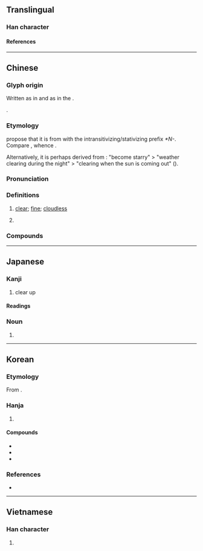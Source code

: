 {{character info}}
{{character info|0xfa12}}
{{character info|0xfa91}}
==Translingual==
{{stroke order|type=animate}}
{{stroke order|type=janimate}}

===Han character===
{{Han char|rn=72|rad=日|as=08|sn=12|four=65027|canj=AQMB|ids=⿰日青}}

====References====
{{Han ref|kx=0496.390|dkj=13994|dj=0863.100|hdz=21515.070|uh=6674|ud=26228|bh=B4B8|bd=46264}}
{{Han ref|uh=FA12}}
{{Han ref|uh=FA91}}

----

==Chinese==
{{zh-forms|ss=𰕺|alt=夝,星,暒,精}}

===Glyph origin===
{{Han etym}}
Written as {{zh-l|*夝}} in ''{{w|Shuowen}}'' and as {{zh-l|*星}} in the ''{{w|Classic of Poetry}}''.

{{Han compound|日|青|c1=s|c2=p|t1=sun|ls=psc}}.

===Etymology===
{{zh-ref|Baxter and Sagart (2014)}} propose that it is from {{och-l|清|clear|tr=*tsʰeŋ}} with the intransitivizing/stativizing prefix ''*N-''. Compare {{cog|hmx-pro|*ntshji̯əŋ||clear}}, whence {{cog|mww|ntshiab}}.

Alternatively, it is perhaps derived from {{och-l|星|star}}: "become starry" > "weather clearing during the night" > "clearing when the sun is coming out" ({{zh-ref|Schuessler, 2007}}).

===Pronunciation===
{{zh-pron
|m=qíng
|m-s=qin2
|c=cing4,ceng4
|c_note=cing4 - literary; ceng4 - vernacular (uncommon)
|c-t=tiang3
|g=qiang2/qin2
|g_note=qiang2 - vernacular; qin2 - literary
|h=pfs=chhiàng;gd=qiang2/qin2
|h_note=Meixian: qiang2 - vernacular; qin2 - literary
|j=qing1
|mb=câng
|md=sàng/cìng
|md_note=sàng - vernacular; cìng - literary
|mn=ml:chêng/xm,qz,tp:chîⁿ/zz,kh:chêⁿ
|mn_note=chîⁿ/chêⁿ - vernacular; chêng - literary
|mn-t=zên5
|w=3xxin
|x=zin2
|ma=y
|mc=y
|oc=y
|cat=a,pn
}}
{{attn|nan|chīⁿ?}}

===Definitions===
{{zh-hanzi}}

# {{lb|zh|of weather}} [[clear]]; [[fine]]; [[cloudless]]
#: {{zh-x|晴天|sunny day; clear weather; fine weather}}
#: {{zh-x|放晴|(of the sky) to clear up}}
# {{surname|zh}}

===Compounds===
{{zh-der|晴靄|晴好|晴和|晴空|晴朗|晴麗|晴美|晴明|晴爽|晴天|晴天霹靂|晴雨表|晴雨傘|天晴|嫩晴|晴雯|祈晴|掃晴娘|晴光|晴空亂流|晴雲秋月|祈晴禱雨|晴空萬里|晴時多雲|晴雨計|新晴|晴初|放晴|風日晴和|陰晴不定|風定天晴|雨過天晴|響晴|弄晴|快晴|愆晴|掃晴婦|晌晴|晚晴|晴乾|晴哢|晴嵐|晴川|晴川閣|晴快|晴日|晴旭|晴昊|晴晝|晴暈|晴暖|晴暢|晴暾|晴曛|晴曦|晴朝|晴沙|晴河|晴波|晴煖|晴照|晴熏|晴熱|晴燠|晴眉|晴碧|晴窗|晴絲|晴翠|晴虛|晴虹|晴襟|晴雪|晴霞|晴霽|晴颸|暴晴|淡晴|烘晴|空晴|融晴|詐晴|赤晴|連晴|開晴|陰晴|雪晴|霜晴}}

{{zh-cat|Beginning|Weather}}

----

==Japanese==
{{ja-kanji forms|&#64018;|c=y}}

===Kanji===
{{ja-kanji|grade=2|rs=日08|kyu=&#64018;}}

# clear up

====Readings====
{{ja-readings
|goon=しょう
|kanon=せい
|kun=は-れる, はれ-, は-らす
|nanori=はる
}}

===Noun===
{{ja-noun|はれ}}

# {{alternative form of|ja|晴れ}}

----

==Korean==

===Etymology===
From {{der|ko|ltc|-}} {{ltc-l|晴}}. {{hanja-hunmong|쳐ᇰ|chyeng|雜語#하02A}}

===Hanja===
{{ko-hanja-search}}
{{ko-hanja|개다|갤|청}}

# {{hanja form of|청|[[clear]] [[up]]}}

====Compounds====
{{der-top3|Compounds}}
* {{ko-l|청랑|晴朗}}
* {{ko-l|쾌청|快晴}}
* {{ko-l|청천|晴天}}
{{der-bottom}}

===References===
* {{R:hanjadoc|4650}}

----

==Vietnamese==

===Han character===
{{vi-readings|reading=tạnh, tành, tình, thanh, thinh|rs=日08}}

# {{rfdef|vi|sort=日08}}